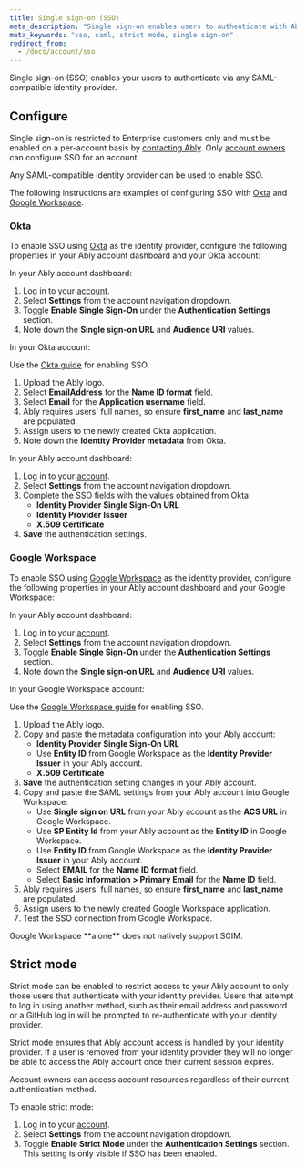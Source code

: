 ```yaml
---
title: Single sign-on (SSO)
meta_description: "Single sign-on enables users to authenticate with Ably using your own identity provider."
meta_keywords: "sso, saml, strict mode, single sign-on"
redirect_from:
  - /docs/account/sso
---
```


Single sign-on (SSO) enables your users to authenticate via any SAML-compatible identity provider.

## Configure <a id="configure"/>

Single sign-on is restricted to Enterprise customers only and must be enabled on a per-account basis by [contacting Ably](https://ably.com/contact). Only [account owners](/docs/account/users) can configure SSO for an account.

Any SAML-compatible identity provider can be used to enable SSO.

The following instructions are examples of configuring SSO with [Okta](#okta) and [Google Workspace](#google).

### Okta <a id="okta"/>

To enable SSO using [Okta](https://www.okta.com/) as the identity provider, configure the following properties in your Ably account dashboard and your Okta account:

In your Ably account dashboard:

1. Log in to your [account](https://ably.com/accounts/any).
2. Select **Settings** from the account navigation dropdown.
3. Toggle **Enable Single Sign-On** under the **Authentication Settings** section.
4. Note down the **Single sign-on URL** and **Audience URI** values.

In your Okta account:

Use the [Okta guide](https://developer.okta.com/docs/guides/saml-application-setup/overview/) for enabling SSO.

1. Upload the Ably logo.
2. Select **EmailAddress** for the **Name ID format** field.
3. Select **Email** for the **Application username** field.
4. Ably requires users' full names, so ensure **first_name** and **last_name** are populated.
5. Assign users to the newly created Okta application.
6. Note down the **Identity Provider metadata** from Okta.

In your Ably account dashboard:

1. Log in to your [account](https://ably.com/accounts/any).
2. Select **Settings** from the account navigation dropdown.
3. Complete the SSO fields with the values obtained from Okta:
    * **Identity Provider Single Sign-On URL**
    * **Identity Provider Issuer**
    * **X.509 Certificate**
4. **Save** the authentication settings.

### Google Workspace <a id="google"/>

To enable SSO using [Google Workspace](https://workspace.google.com/) as the identity provider, configure the following properties in your Ably account dashboard and your Google Workspace:

In your Ably account dashboard:

1. Log in to your [account](https://ably.com/accounts/any).
2. Select **Settings** from the account navigation dropdown.
3. Toggle **Enable Single Sign-On** under the **Authentication Settings** section.
4. Note down the **Single sign-on URL** and **Audience URI** values.

In your Google Workspace account:

Use the [Google Workspace guide](https://support.google.com/a/answer/6087519?hl=en) for enabling SSO.

1. Upload the Ably logo.
2. Copy and paste the metadata configuration into your Ably account:
    * **Identity Provider Single Sign-On URL**
    * Use **Entity ID** from Google Workspace as the **Identity Provider Issuer** in your Ably account.
    * **X.509 Certificate**
3. **Save** the authentication setting changes in your Ably account.
4. Copy and paste the SAML settings from your Ably account into Google Workspace:
    * Use **Single sign on URL** from your Ably account as the **ACS URL** in Google Workspace.
    * Use **SP Entity Id** from your Ably account as the **Entity ID** in Google Workspace.
    * Use **Entity ID** from Google Workspace as the **Identity Provider Issuer** in your Ably account.
    * Select **EMAIL** for the **Name ID format** field.
    * Select **Basic Information > Primary Email** for the **Name ID** field.
5. Ably requires users' full names, so ensure **first_name** and **last_name** are populated.
6. Assign users to the newly created Google Workspace application.
7. Test the SSO connection from Google Workspace.

<Aside data-type='note'>
Google Workspace **alone** does not natively support SCIM.
</Aside>

## Strict mode <a id="strict"/>

Strict mode can be enabled to restrict access to your Ably account to only those users that authenticate with your identity provider. Users that attempt to log in using another method, such as their email address and password or a GitHub log in will be prompted to re-authenticate with your identity provider.

Strict mode ensures that Ably account access is handled by your identity provider. If a user is removed from your identity provider they will no longer be able to access the Ably account once their current session expires.

<Aside data-type='important'>
Account owners can access account resources regardless of their current authentication method.
</Aside>

To enable strict mode:

1. Log in to your [account](https://ably.com/accounts/any).
2. Select **Settings** from the account navigation dropdown.
3. Toggle **Enable Strict Mode** under the **Authentication Settings** section. This setting is only visible if SSO has been enabled.
